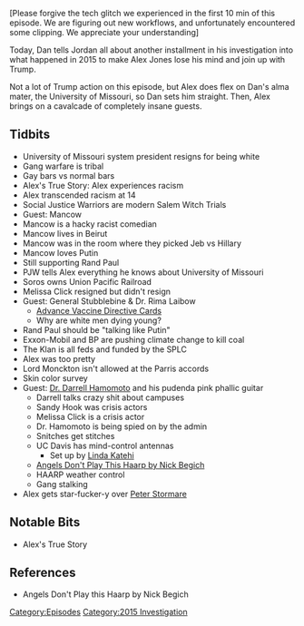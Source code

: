 {{DEFAULTSORT:
    #_EPISODE_0083:November 10-12, 2015
}}{{Episode
    | title             = November 10-12, 2015
<<<<<<< HEAD
    | caption           = [https://knowledgefight.libsyn.com/knowledge-fight-november-10-12-2015 Listen to this episode on Libsyn]

[https://www.twitch.tv/videos/175675863?filter=all&sort=time Watch this episode on Twitch]
=======
    | caption           = Listen to this episode on [https://knowledgefight.libsyn.com/knowledge-fight-november-10-12-2015 Libsyn] [https://open.spotify.com/episode/5FH6G3eJFXBmAGUSLPgRbe Spotify]
>>>>>>> origin/bot_raw
    | episodeNumber     = 83
    | length            = 02:44:34
    | airDate           = September 18, 2017
    | coverageStartDate = November 10, 2015
    | coverageEndDate   = November 11, 2015
    | episodeType       = [[:Category:2015 Investigation|2015 Investigation]]
    | appearance        = [[Mancow]], [[Rand Paul]], [[George Soros]], [[Melissa Click]], [[General Albert Stubblebine]], [[Rima Laibow]], [[Lord Monckton]], [[Darrell Hamamoto]], [[Nick Begich]], [[Peter Stormare]]
    | previousEpisode   = [[82: Oct. 27-Nov. 9, 2015]]
    | nextEpisode       = [[84: December 21, 2012]]
}}

{{Stub}}

[Please forgive the tech glitch we experienced in the first 10 min of this episode. We are figuring out new workflows, and unfortunately encountered some clipping. We appreciate your understanding]

Today, Dan tells Jordan all about another installment in his investigation into what happened in 2015 to make Alex Jones lose his mind and join up with Trump.

Not a lot of Trump action on this episode, but Alex does flex on Dan's alma mater, the University of Missouri, so Dan sets him straight. Then, Alex brings on a cavalcade of completely insane guests.

==Tidbits==

*University of Missouri system president resigns for being white
*Gang warfare is tribal
*Gay bars vs normal bars
*Alex's True Story: Alex experiences racism
*Alex transcended racism at 14
*Social Justice Warriors are modern Salem Witch Trials
*Guest: Mancow
*Mancow is a hacky racist comedian
*Mancow lives in Beirut
*Mancow was in the room where they picked Jeb vs Hillary
*Mancow loves Putin
*Still supporting Rand Paul
*PJW tells Alex everything he knows about University of Missouri
*Soros owns Union Pacific Railroad
*Melissa Click resigned but didn't resign
*Guest: General Stubblebine & Dr. Rima Laibow
**[http://drrimatruthreports.com/advance-vaccine-directive-card-faqs/ Advance Vaccine Directive Cards]
**Why are white men dying young?
*Rand Paul should be "talking like Putin"
*Exxon-Mobil and BP are pushing climate change to kill coal
*The Klan is all feds and funded by the SPLC
*Alex was too pretty
*Lord Monckton isn't allowed at the Parris accords
*Skin color survey
*Guest: [https://knowledgefight.com/people/2018/8/29/darrell-hamamoto Dr. Darrell Hamomoto] and his pudenda pink phallic guitar
**Darrell talks crazy shit about campuses
**Sandy Hook was crisis actors
**Melissa Click is a crisis actor
**Dr. Hamomoto is being spied on by the admin
**Snitches get stitches
**UC Davis has mind-control antennas
***Set up by [https://faculty.engineering.ucdavis.edu/katehi/ Linda Katehi]
**[https://www.alachuacounty.us/Depts/epd/EPAC/Angels%20Dont%20Play%20This%20HAARP%20by%20Nick%20Begich%201997.pdf Angels Don't Play This Haarp by Nick Begich]
**HAARP weather control
**Gang stalking
*Alex gets star-fucker-y over [https://m.imdb.com/name/nm0001780/mediaviewer/rm2418148352 Peter Stormare]

==Notable Bits==

*Alex's True Story

==References==

*Angels Don't Play this Haarp by Nick Begich

[[Category:Episodes]]
[[Category:2015 Investigation]]
